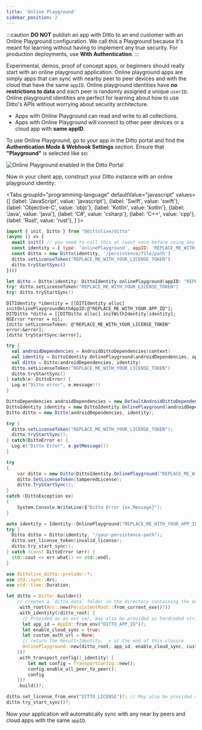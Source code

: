 ```yaml
---
title: 'Online Playground'
sidebar_position: 2
---
```




:::caution
__DO NOT__ publish an app with Ditto to an end customer with an Online Playground configuration. We call this a Playground because it's meant for learning without having to implement any true security. For production deployments, use __With Authentication__.
:::

Experimental, demos, proof of concept apps, or beginners should really start with an online playground application. Online playground apps are simply apps that can sync with nearby peer to peer devices and with the cloud that have the same `appID`. Online playground identities have __no restrictions to data__ and each peer is randomly assigned a unique `userID`. Online playground identities are perfect for learning about how to use Ditto's APIs without worrying about security architecture.

* Apps with Online Playground can read and write to all collections.
* Apps with Online Playground will connect to other peer devices or a cloud app with __same appID__.

To use Online Playground, go to your app in the Ditto portal and find the __Authentication Mode & Webhook Settings__ section. Ensure that __"Playground"__ is selected like so:

![Online Playground enabled in the Ditto Portal](./portal-playground-setting.png)

Now in your client app, construct your Ditto instance with an online playground identity:

<Tabs
  groupId="programming-language"
  defaultValue="javascript"
  values={[
    {label: 'JavaScript', value: 'javascript'},
    {label: 'Swift', value: 'swift'},
    {label: 'Objective-C', value: 'objc'},
    {label: 'Kotlin', value: 'kotlin'},
    {label: 'Java', value: 'java'},
    {label: 'C#', value: 'csharp'},
    {label: 'C++', value: 'cpp'},
    {label: 'Rust', value: 'rust'},
  ]
}>
<TabItem value="javascript">

```js
import { init, Ditto } from "@dittolive/ditto"
(async () => {
  await init() // you need to call this at least once before using any of the Ditto API
  const identity = { type: 'onlinePlayground', appID: 'REPLACE_ME_WITH_YOUR_APP_ID' }
  const ditto = new Ditto(identity, '/persistence/file/path')
  ditto.setLicenseToken("REPLACE_ME_WITH_YOUR_LICENSE_TOKEN")
  ditto.tryStartSync()
})()
```

</TabItem>
<TabItem value="swift">

```swift
let ditto = Ditto(identity: DittoIdentity.onlinePlayground(appID: "REPLACE_ME_WITH_YOUR_APP_ID"))
try! ditto.setLicenseToken("REPLACE_ME_WITH_YOUR_LICENSE_TOKEN")
try! ditto.tryStartSync()
```

</TabItem>
<TabItem value="objc">

```objc
DITIdentity *identity = [[DITIdentity alloc] initOnlinePlaygroundWithAppID:@"REPLACE_ME_WITH_YOUR_APP_ID"];
DITDitto *ditto = [[DITDitto alloc] initWithIdentity:identity];
NSError *error = nil;
[ditto setLicenseToken: @"REPLACE_ME_WITH_YOUR_LICENSE_TOKEN" error:&error];
[ditto tryStartSync:&error];
```

</TabItem>
<TabItem value="kotlin">

```kotlin
try {
  val androidDependencies = AndroidDittoDependencies(context)
  val identity = DittoIdentity.OnlinePlayground(androidDependencies, appID = "REPLACE_ME_WITH_YOUR_APP_ID")
  val ditto = Ditto(androidDependencies, identity)
  ditto.setLicenseToken("REPLACE_ME_WITH_YOUR_LICENSE_TOKEN")
  ditto.tryStartSync()
} catch(e: DittoError) {
  Log.e("Ditto error", e.message!!)
}
```

</TabItem>
<TabItem value="java">

```java
DittoDependencies androidDependencies = new DefaultAndroidDittoDependencies(this.context);
DittoIdentity identity = new DittoIdentity.OnlinePlayground(androidDependencies, "REPLACE_ME_WITH_YOUR_APP_ID");
Ditto ditto = new Ditto(androidDependencies, identity);

try {
  ditto.setLicenseToken("REPLACE_ME_WITH_YOUR_LICENSE_TOKEN");
  ditto.tryStartSync();
} catch(DittoError e) {
  Log.e("Ditto Error", e.getMessage())
}
```

</TabItem>
<TabItem value="csharp">

```csharp
try
{
    var ditto = new Ditto(DittoIdentity.OnlinePlayground("REPLACE_ME_WITH_YOUR_APP_ID"));
    ditto.SetLicenseToken(tamperedLicense);
    ditto.TryStartSync();
}
catch (DittoException ex)
{
    System.Console.WriteLine($"Ditto Error {ex.Message}");
}
```

</TabItem>
<TabItem value="cpp">

```cpp
auto identity = Identity::OnlinePlayground("REPLACE_ME_WITH_YOUR_APP_ID");
try {
  Ditto ditto = Ditto(identity, "/your-persistence-path");
  ditto.set_license_token(invalid_license);
  ditto.try_start_sync();
} catch (const DittoError &err) {
  std::cout << err.what() << std::endl;
}
```

</TabItem>

<TabItem value="rust">

```rust
use dittolive_ditto::prelude::*;
use std::sync::Arc;
use std::time::Duration;

let ditto = Ditto::builder()
    // creates a `ditto_data` folder in the directory containing the executing process
    .with_root(Arc::new(PersistentRoot::from_current_exe()?))
    .with_identity(|ditto_root| {
      // Provided as an env var, may also be provided as hardcoded string
      let app_id = AppId::from_env("DITTO_APP_ID")?;
      let enable_cloud_sync = true;
      let custom_auth_url = None;
      // return the Result<Identity, _> at the end of this closure
      OnlinePlayground::new(ditto_root, app_id, enable_cloud_sync, custom_auth_url)
    })?
    .with_transport_config(|_identity| {
        let mut config = TransportConfig::new();
        config.enable_all_peer_to_peer();
        config
    })?
    .build()?;

ditto.set_license_from_env("DITTO_LICENSE")?; // May also be provided as a string
ditto.try_start_sync()?;
```

</TabItem>
</Tabs>

Now your application will automatically sync with any near by peers and cloud apps with the same `appID`.
